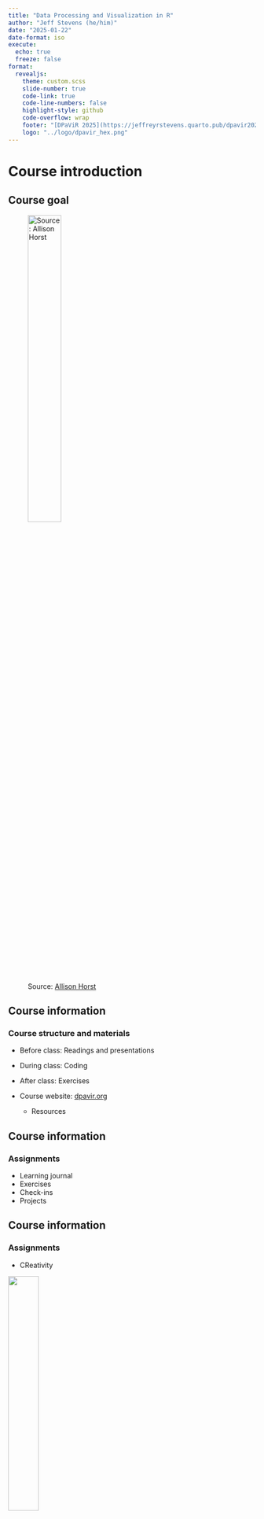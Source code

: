 ```yaml
---
title: "Data Processing and Visualization in R"
author: "Jeff Stevens (he/him)"
date: "2025-01-22"
date-format: iso
execute:
  echo: true
  freeze: false
format:
  revealjs: 
    theme: custom.scss
    slide-number: true
    code-link: true
    code-line-numbers: false
    highlight-style: github
    code-overflow: wrap
    footer: "[DPaViR 2025](https://jeffreyrstevens.quarto.pub/dpavir2025)"
    logo: "../logo/dpavir_hex.png"
---
```


# Course introduction

## Course goal

![Source: <a href = "https://allisonhorst.com">Allison Horst</a>](../images/code_hero_allisonhorst.jpg){width="40%"}


## Course information

### Course structure and materials

::: {.incremental}
* Before class: Readings and presentations

* During class: Coding

* After class: Exercises

* Course website: [dpavir.org](http://dpavir.org)
  - Resources
:::


## Course information

### Assignments

:::{.incremental}
* Learning journal
* Exercises
* Check-ins
* Projects
:::


## Course information

### Assignments

* CReativity

![](../images/r-packages.png){.absolute width="35%" top="12%" left="28%"}

![](../images/rstats_meme2.jpg){.absolute width="35%" top="10%" left="65%"}
<!-- ![](../images/rstats_meme3.jpg){.absolute width="35%" top="32%" left="65%"} -->

![](../images/generativeart1.png){.absolute width="20%" top="45%" left="0%"}
![](../images/generativeart2.png){.absolute width="20%" top="72%" left="0%"}
![](../images/generativeart4.jpg){.absolute width="18%" top="48%" left="21%"}

![](../images/r_pancakes.jpg){.absolute width="40%" top="55%" left="60%"}


## Course information

### Diversity, inclusion, wellness

![Source: <a href = "https://allisonhorst.com">Allison Horst</a>](../images/r_inclusion.png){width="60%"}


## Questions

### Questions about R or the course?

# R Introduction

## Conventions

* All `code` is in monospace font text

* R functions end with parentheses: `function()`

* Directory names end with slash: `home/`

* Package names are surrounded by curly braces: `{tidyverse}`

* Keyboard buttons separate keys with a plus: <kbd>Ctrl</kbd>+<kbd>S</kbd>

* These are parentheses `()`, brackets `[]`, and braces `{}`

* Links are in [light blue text]()


## Mental model of R

:::{.fragment}
![](../images/mentalmodel_r.png){fig-align="center"}
:::


## Base R vs. tidyverse

![](../images/baser_tidyverse.jpeg){.absolute height="55%" left="0%" top="20%"}

:::{.fragment}
![](../images/hadley_baser.png){.absolute height="35%" left="45%" top="30%"}
:::


## Let's code!

[Introduction coding](../code/01_introduction.html){target="_blank"} [[Rmd file](../code/01_introduction.Rmd){target="_blank"}]
